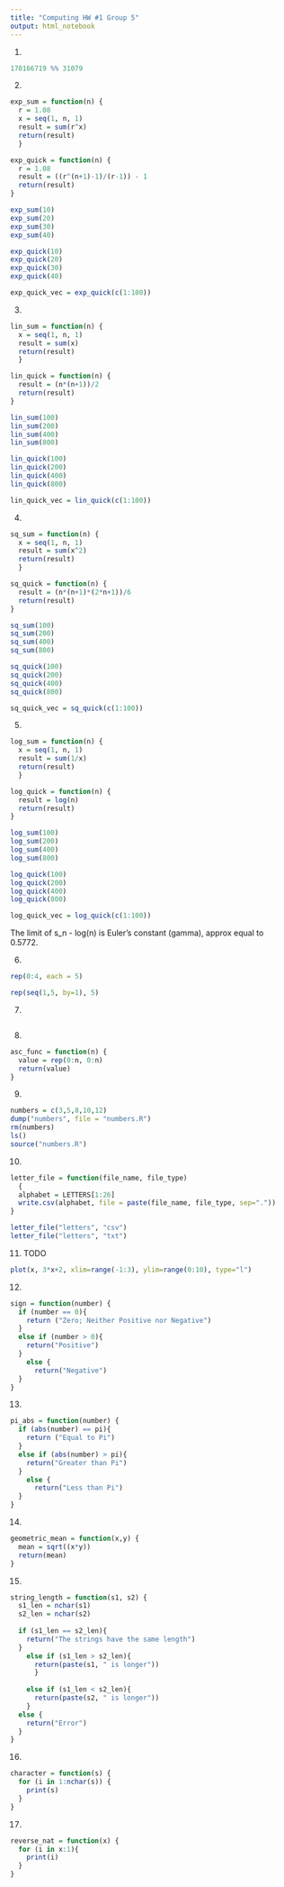 ```yaml
---
title: "Computing HW #1 Group 5"
output: html_notebook
---
```


1.
```r
170166719 %% 31079
```

2.
```r
exp_sum = function(n) {
  r = 1.08
  x = seq(1, n, 1)
  result = sum(r^x)
  return(result)
  }

exp_quick = function(n) {
  r = 1.08
  result = ((r^(n+1)-1)/(r-1)) - 1
  return(result)
}

exp_sum(10)
exp_sum(20)
exp_sum(30)
exp_sum(40)

exp_quick(10)
exp_quick(20)
exp_quick(30)
exp_quick(40)

exp_quick_vec = exp_quick(c(1:100))
```


3.
```r
lin_sum = function(n) {
  x = seq(1, n, 1)
  result = sum(x)
  return(result)
  }

lin_quick = function(n) {
  result = (n*(n+1))/2
  return(result)
}

lin_sum(100)
lin_sum(200)
lin_sum(400)
lin_sum(800)

lin_quick(100)
lin_quick(200)
lin_quick(400)
lin_quick(800)

lin_quick_vec = lin_quick(c(1:100))
```


4.
```r
sq_sum = function(n) {
  x = seq(1, n, 1)
  result = sum(x^2)
  return(result)
  }

sq_quick = function(n) {
  result = (n*(n+1)*(2*n+1))/6
  return(result)
}

sq_sum(100)
sq_sum(200)
sq_sum(400)
sq_sum(800)

sq_quick(100)
sq_quick(200)
sq_quick(400)
sq_quick(800)

sq_quick_vec = sq_quick(c(1:100))
```

5.
```r
log_sum = function(n) {
  x = seq(1, n, 1)
  result = sum(1/x)
  return(result)
  }

log_quick = function(n) {
  result = log(n)
  return(result)
}

log_sum(100)
log_sum(200)
log_sum(400)
log_sum(800)

log_quick(100)
log_quick(200)
log_quick(400)
log_quick(800)

log_quick_vec = log_quick(c(1:100))
```

The limit of s_n - log(n) is Euler's constant (gamma), approx equal to 0.5772.



6. 
```r
rep(0:4, each = 5)

rep(seq(1,5, by=1), 5)
```


7. 
```r
```


8. 
```r
asc_func = function(n) {
  value = rep(0:n, 0:n)
  return(value)
}
```


9.
```r
numbers = c(3,5,8,10,12)
dump("numbers", file = "numbers.R")
rm(numbers)
ls()
source("numbers.R")
```


10.
```r
letter_file = function(file_name, file_type)
  {
  alphabet = LETTERS[1:26]
  write.csv(alphabet, file = paste(file_name, file_type, sep="."))
}

letter_file("letters", "csv")
letter_file("letters", "txt")
```


11. TODO
```r
plot(x, 3*x+2, xlim=range(-1:3), ylim=range(0:10), type="l")
```

12.
```r
sign = function(number) {
  if (number == 0){
    return ("Zero; Neither Positive nor Negative")
  }
  else if (number > 0){
    return("Positive")
  } 
    else {
      return("Negative")
  }
}
```


13.
```r
pi_abs = function(number) {
  if (abs(number) == pi){
    return ("Equal to Pi")
  }
  else if (abs(number) > pi){
    return("Greater than Pi")
  } 
    else {
      return("Less than Pi")
  }
}
```


14.
```r
geometric_mean = function(x,y) {
  mean = sqrt((x*y))
  return(mean)
}
```

15. 
```r
string_length = function(s1, s2) {
  s1_len = nchar(s1)
  s2_len = nchar(s2)
  
  if (s1_len == s2_len){
    return("The strings have the same length")
  }
    else if (s1_len > s2_len){
      return(paste(s1, " is longer")) 
      }
  
    else if (s1_len < s2_len){
      return(paste(s2, " is longer"))
    }
  else {
    return("Error")
  }
}
```


16.
```r
character = function(s) {
  for (i in 1:nchar(s)) {
    print(s)
  }
}
```


17.
```r
reverse_nat = function(x) {
  for (i in x:1){
    print(i)
  }
}
```

